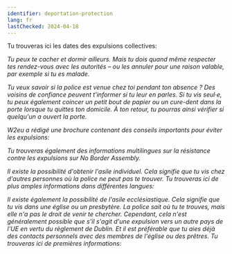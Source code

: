 ```yaml
---
identifier: deportation-protection
lang: fr
lastChecked: 2024-04-18
---
```


Tu trouveras ici les dates des expulsions collectives:

<Address identifier="deportationalarm" />

Tu peux te cacher et dormir ailleurs. Mais tu dois quand même respecter tes rendez-vous avec les autorités – ou les annuler pour une raison valable, par exemple si tu es malade.

Tu veux savoir si la police est venue chez toi pendant ton absence ? Des voisins de confiance peuvent t'informer si tu leur en parles. Si tu vis seul·e, tu peux également coincer un petit bout de papier ou un cure-dent dans la porte lorsque tu quittes ton domicile. À ton retour, tu pourras ainsi vérifier si quelqu'un a ouvert la porte.

W2eu a rédigé une brochure contenant des conseils importants pour éviter les expulsions:

<ExternalShortLink identifier="w2eu-deportation" />

Tu trouveras également des informations multilingues sur la résistance contre les expulsions sur No Border Assembly.

<ExternalShortLink identifier="noboarderassembly_resistance" />

Il existe la possibilité d'obtenir l'asile individuel. Cela signifie que tu vis chez d'autres personnes où la police ne peut pas te trouver. Tu trouveras ici de plus amples informations dans différentes langues:

<ExternalShortLink identifier="citizenasylum" />

Il existe également la possibilité de l'asile ecclésiastique. Cela signifie que tu vis dans une église ou un presbytère. La police sait où tu te trouves, mais elle n'a pas le droit de venir te chercher. Cependant, cela n'est généralement possible que s'il s'agit d'une expulsion vers un autre pays de l'UE en vertu du règlement de Dublin. Et il est préférable que tu aies déjà des contacts personnels avec des membres de l'église ou des prêtres. Tu trouveras ici de premières informations:

<ExternalShortLink identifier="kirchenasyl" />
